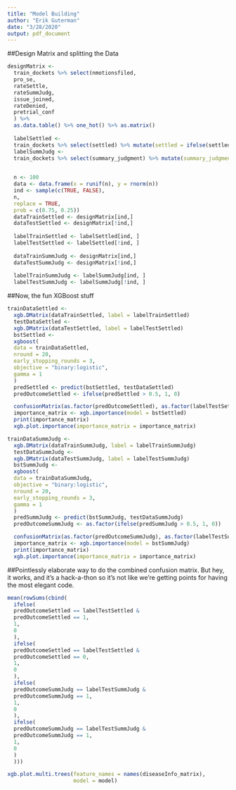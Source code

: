 ```yaml
---
title: "Model Building"
author: "Erik Guterman"
date: "3/28/2020"
output: pdf_document
---
```


##Design Matrix and splitting the Data

```r
designMatrix <-
  train_dockets %>% select(nmotionsfiled,
  pro_se,
  rateSettle,
  rateSummJudg,
  issue_joined,
  rateDenied, 
  pretrial_conf
  ) %>%
  as.data.table() %>% one_hot() %>% as.matrix()
  
  labelSettled <-
  train_dockets %>% select(settled) %>% mutate(settled = ifelse(settled == TRUE, 1, 0)) %>% as.matrix()
  labelSummJudg <-
  train_dockets %>% select(summary_judgment) %>% mutate(summary_judgment = ifelse(summary_judgment == TRUE, 1, 0)) %>% as.matrix()

  
  n <- 100
  data <- data.frame(x = runif(n), y = rnorm(n))
  ind <- sample(c(TRUE, FALSE),
  n,
  replace = TRUE,
  prob = c(0.75, 0.25))
  dataTrainSettled <- designMatrix[ind,]
  dataTestSettled <- designMatrix[!ind,]
  
  labelTrainSettled <- labelSettled[ind, ]
  labelTestSettled <- labelSettled[!ind, ]
  
  dataTrainSummJudg <- designMatrix[ind,]
  dataTestSummJudg <- designMatrix[!ind,]
  
  labelTrainSummJudg <- labelSummJudg[ind, ]
  labelTestSummJudg <- labelSummJudg[!ind, ]
```


##Now, the fun XGBoost stuff

```r
trainDataSettled <-
  xgb.DMatrix(dataTrainSettled, label = labelTrainSettled)
  testDataSettled <-
  xgb.DMatrix(dataTestSettled, label = labelTestSettled)
  bstSettled <-
  xgboost(
  data = trainDataSettled,
  nround = 20,
  early_stopping_rounds = 3,
  objective = "binary:logistic", 
  gamma = 1
  )
  predSettled <- predict(bstSettled, testDataSettled)
  predOutcomeSettled <- ifelse(predSettled > 0.5, 1, 0)
```

```r
  confusionMatrix(as.factor(predOutcomeSettled), as.factor(labelTestSettled))
  importance_matrix <- xgb.importance(model = bstSettled)
  print(importance_matrix)
  xgb.plot.importance(importance_matrix = importance_matrix)
```

```r
trainDataSummJudg <-
  xgb.DMatrix(dataTrainSummJudg, label = labelTrainSummJudg)
  testDataSummJudg <-
  xgb.DMatrix(dataTestSummJudg, label = labelTestSummJudg)
  bstSummJudg <-
  xgboost(
  data = trainDataSummJudg,
  objective = "binary:logistic",
  nround = 20,
  early_stopping_rounds = 3, 
  gamma = 1
  )
  predSummJudg <- predict(bstSummJudg, testDataSummJudg)
  predOutcomeSummJudg <- as.factor(ifelse(predSummJudg > 0.5, 1, 0))
```

```r
  confusionMatrix(as.factor(predOutcomeSummJudg), as.factor(labelTestSummJudg))
  importance_matrix <- xgb.importance(model = bstSummJudg)
  print(importance_matrix)
  xgb.plot.importance(importance_matrix = importance_matrix)
```

##Pointlessly elaborate way to do the combined confusion matrix. But hey, it works, and it's a hack-a-thon so it's not like we're getting points for having the most elegant code. 

```r
mean(rowSums(cbind(
  ifelse(
  predOutcomeSettled == labelTestSettled &
  predOutcomeSettled == 1,
  1,
  0
  ),
  ifelse(
  predOutcomeSettled == labelTestSettled &
  predOutcomeSettled == 0,
  1,
  0
  ),
  ifelse(
  predOutcomeSummJudg == labelTestSummJudg &
  predOutcomeSummJudg == 1,
  1,
  0
  ),
  ifelse(
  predOutcomeSummJudg == labelTestSummJudg &
  predOutcomeSummJudg == 1,
  1,
  0
  )
  )))
```

```r
xgb.plot.multi.trees(feature_names = names(diseaseInfo_matrix), 
                     model = model)
```




